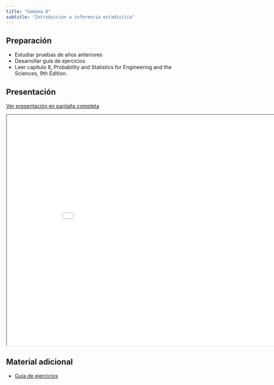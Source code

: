 ```yaml
---
title: "Semana 8"
subtitle: "Introducción a inferencia estadística"
---
```


## Preparación

- Estudiar pruebas de años anteriores
- Desarrollar guía de ejercicios
- Leer capítulo 8, Probability and Statistics for Engineering and the Sciences, 9th Edition.

## Presentación

[Ver presentación en pantalla completa](../slides/lec_week8.html)

```{=html}
<iframe class="slide-deck" src="../slides/lec_week8.html" height="630" width="900"></iframe>
```

## Material adicional

- [Guía de ejercicios](../documents/Prueba_2/exercises_ci.pdf)